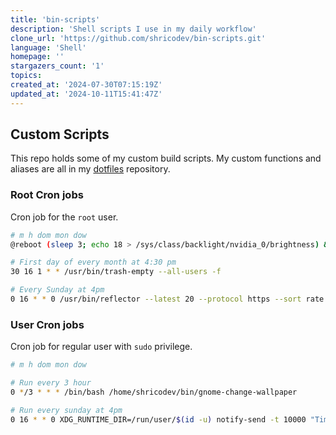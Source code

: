 ```yaml
---
title: 'bin-scripts'
description: 'Shell scripts I use in my daily workflow'
clone_url: 'https://github.com/shricodev/bin-scripts.git'
language: 'Shell'
homepage: ''
stargazers_count: '1'
topics:
created_at: '2024-07-30T07:15:19Z'
updated_at: '2024-10-11T15:41:47Z'
---
```


## Custom Scripts

This repo holds some of my custom build scripts. My custom functions and aliases
are all in my [dotfiles](https://github.com/shricodev/dotfiles.git) repository.

### Root Cron jobs

Cron job for the `root` user.

```bash
# m h dom mon dow
@reboot (sleep 3; echo 18 > /sys/class/backlight/nvidia_0/brightness) &

# First day of every month at 4:30 pm
30 16 1 * * /usr/bin/trash-empty --all-users -f

# Every Sunday at 4pm
0 16 * * 0 /usr/bin/reflector --latest 20 --protocol https --sort rate --save /etc/pacman.d/mirrorlist
```

### User Cron jobs

Cron job for regular user with `sudo` privilege.

```bash
# m h dom mon dow

# Run every 3 hour
0 */3 * * * /bin/bash /home/shricodev/bin/gnome-change-wallpaper

# Run every sunday at 4pm
0 16 * * 0 XDG_RUNTIME_DIR=/run/user/$(id -u) notify-send -t 10000 "Time for System Update?" "It's time to update the Arch system."
```
